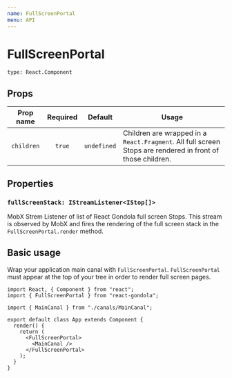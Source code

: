 ```yaml
---
name: FullScreenPortal
menu: API
---
```


# FullScreenPortal

`type: React.Component`

## Props

| Prop name  | Required | Default     | Usage                                                                                                      |
| :--------: | :------: | ----------- | ---------------------------------------------------------------------------------------------------------- |
| `children` |  `true`  | `undefined` | Children are wrapped in a `React.Fragment`. All full screen Stops are rendered in front of those children. |

## Properties

### `fullScreenStack: IStreamListener<IStop[]>`

MobX Strem Listener of list of React Gondola full screen Stops. This stream is observed by MobX and fires the rendering of the full screen stack in the `FullScreenPortal.render` method.

## Basic usage

Wrap your application main canal with `FullScreenPortal`. `FullScreenPortal` must appear at the top of your tree in order to render full screen pages.

```tsx
import React, { Component } from "react";
import { FullScreenPortal } from "react-gondola";

import { MainCanal } from "./canals/MainCanal";

export default class App extends Component {
  render() {
    return (
      <FullScreenPortal>
        <MainCanal />
      </FullScreenPortal>
    );
  }
}
```
